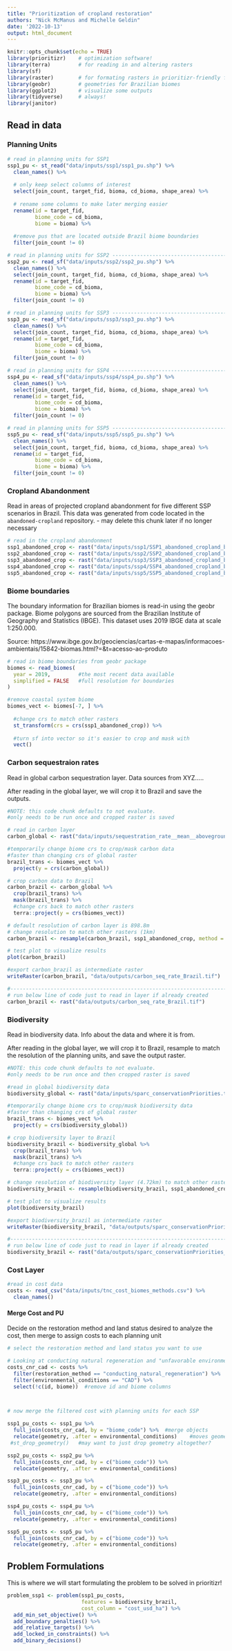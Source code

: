 ```yaml
---
title: "Prioritization of cropland restoration"
authors: "Nick McManus and Michelle Geldin"
date: '2022-10-13'
output: html_document
---
```


```r
knitr::opts_chunk$set(echo = TRUE)
library(prioritizr)    # optimization software! 
library(terra)         # for reading in and altering rasters
library(sf)            
library(raster)        # for formating rasters in prioritizr-friendly format
library(geobr)         # geometries for Brazilian biomes
library(ggplot2)       # visualize some outputs
library(tidyverse)     # always!
library(janitor)
```

## Read in data{.tabset}

### Planning Units

```r
# read in planning units for SSP1
ssp1_pu <- st_read("data/inputs/ssp1/ssp1_pu.shp") %>% 
  clean_names() %>% 
  
  # only keep select columns of interest
  select(join_count, target_fid, bioma, cd_bioma, shape_area) %>% 
  
  # rename some columns to make later merging easier
  rename(id = target_fid,
         biome_code = cd_bioma,
         biome = bioma) %>%
  
  #remove pus that are located outside Brazil biome boundaries
  filter(join_count != 0)

# read in planning units for SSP2 -------------------------------------------
ssp2_pu <- read_sf("data/inputs/ssp2/ssp2_pu.shp") %>% 
  clean_names() %>% 
  select(join_count, target_fid, bioma, cd_bioma, shape_area) %>% 
  rename(id = target_fid,
         biome_code = cd_bioma,
         biome = bioma) %>%
  filter(join_count != 0)

# read in planning units for SSP3 -------------------------------------------
ssp3_pu <- read_sf("data/inputs/ssp3/ssp3_pu.shp") %>% 
  clean_names() %>% 
  select(join_count, target_fid, bioma, cd_bioma, shape_area) %>% 
  rename(id = target_fid,
         biome_code = cd_bioma,
         biome = bioma) %>%
  filter(join_count != 0)

# read in planning units for SSP4 -------------------------------------------
ssp4_pu <- read_sf("data/inputs/ssp4/ssp4_pu.shp") %>% 
  clean_names() %>% 
  select(join_count, target_fid, bioma, cd_bioma, shape_area) %>% 
  rename(id = target_fid,
         biome_code = cd_bioma,
         biome = bioma) %>%
  filter(join_count != 0)

# read in planning units for SSP5 -------------------------------------------
ssp5_pu <- read_sf("data/inputs/ssp5/ssp5_pu.shp") %>% 
  clean_names() %>% 
  select(join_count, target_fid, bioma, cd_bioma, shape_area) %>% 
  rename(id = target_fid,
         biome_code = cd_bioma,
         biome = bioma) %>%
  filter(join_count != 0)
```


### Cropland Abandonment
Read in areas of projected cropland abandonment for five different SSP scenarios in Brazil. This data was generated from code located in the `abandoned-cropland` repository.
- may delete this chunk later if no longer necessary
```r
# read in the cropland abandonment
ssp1_abandoned_crop <- rast("data/inputs/ssp1/SSP1_abandoned_cropland_brazil.tif")
ssp2_abandoned_crop <- rast("data/inputs/ssp2/SSP2_abandoned_cropland_brazil.tif")
ssp3_abandoned_crop <- rast("data/inputs/ssp3/SSP3_abandoned_cropland_brazil.tif")
ssp4_abandoned_crop <- rast("data/inputs/ssp4/SSP4_abandoned_cropland_brazil.tif")
ssp5_abandoned_crop <- rast("data/inputs/ssp5/SSP5_abandoned_cropland_brazil.tif")
```


### Biome boundaries

The boundary information for Brazilian biomes is read-in using the geobr package. Biome polygons are sourced from the Brazilian Institute of Geography and Statistics (IBGE). This dataset uses 2019 IBGE data at scale 1:250.000.

Source: https://www.ibge.gov.br/geociencias/cartas-e-mapas/informacoes-ambientais/15842-biomas.html?=&t=acesso-ao-produto

```r
# read in biome boundaries from geobr package
biomes <- read_biomes(
  year = 2019,         #the most recent data available
  simplified = FALSE   #full resolution for boundaries
)

#remove coastal system biome
biomes_vect <- biomes[-7, ] %>%  
  
  #change crs to match other rasters
  st_transform(crs = crs(ssp1_abandoned_crop)) %>%
  
  #turn sf into vector so it's easier to crop and mask with
  vect()   
```


### Carbon sequestraion rates
Read in global carbon sequestration layer. Data sources from XYZ.....

After reading in the global layer, we will crop it to Brazil and save the outputs. 
```r
#NOTE: this code chunk defaults to not evaluate.
#only needs to be run once and cropped raster is saved

# read in carbon layer
carbon_global <- rast("data/inputs/sequestration_rate__mean__aboveground__full_extent__Mg_C_ha_yr.tif")

#temporarily change biome crs to crop/mask carbon data
#faster than changing crs of global raster
brazil_trans <- biomes_vect %>% 
  project(y = crs(carbon_global))

# crop carbon data to Brazil
carbon_brazil <- carbon_global %>% 
  crop(brazil_trans) %>% 
  mask(brazil_trans) %>%  
  #change crs back to match other rasters
  terra::project(y = crs(biomes_vect)) 

# default resolution of carbon layer is 898.8m
# change resolution to match other rasters (1km)
carbon_brazil <- resample(carbon_brazil, ssp1_abandoned_crop, method = "bilinear")

# test plot to visualize results
plot(carbon_brazil)

#export carbon_brazil as intermediate raster
writeRaster(carbon_brazil, "data/outputs/carbon_seq_rate_Brazil.tif")

#-----------------------------------------------------------------------------
# run below line of code just to read in layer if already created
carbon_brazil <- rast("data/outputs/carbon_seq_rate_Brazil.tif")
```


### Biodiversity
Read in biodiversity data. Info about the data and where it is from. 

After reading in the global layer, we will crop it to Brazil, resample to match the resolution of the planning units, and save the output raster. 

```r
#NOTE: this code chunk defaults to not evaluate.
#only needs to be run once and then cropped raster is saved

#read in global biodiversity data
biodiversity_global <- rast("data/inputs/sparc_conservationPriorities.tif")

#temporarily change biome crs to crop/mask biodiversity data
#faster than changing crs of global raster
brazil_trans <- biomes_vect %>% 
  project(y = crs(biodiversity_global))

# crop biodiversity layer to Brazil
biodiversity_brazil <- biodiversity_global %>% 
  crop(brazil_trans) %>% 
  mask(brazil_trans) %>% 
  #change crs back to match other rasters
  terra::project(y = crs(biomes_vect))

# change resolution of biodiversity layer (4.72km) to match other rasters (1km)
biodiversity_brazil <- resample(biodiversity_brazil, ssp1_abandoned_crop, method = "bilinear")

# test plot to visualize results
plot(biodiversity_brazil)

#export biodiversity_brazil as intermediate raster
writeRaster(biodiversity_brazil, "data/outputs/sparc_conservationPriorities_Brazil.tif")

#--------------------------------------------------------------------------------------
# run below line of code just to read in layer if already created
biodiversity_brazil <- rast("data/outputs/sparc_conservationPriorities_Brazil.tif")
```


### Cost Layer

```r
#read in cost data
costs <- read_csv("data/inputs/tnc_cost_biomes_methods.csv") %>% 
  clean_names()
```

#### Merge Cost and PU

Decide on the restoration method and land status desired to analyze the cost, then merge to assign costs to each planning unit
```r
# select the restoration method and land status you want to use

# Looking at conducting natural regeneration and "unfavorable environmental conditions" (CAD)
costs_cnr_cad <- costs %>% 
  filter(restoration_method == "conducting_natural_regeneration") %>% 
  filter(environmental_conditions == "CAD") %>% 
  select(!c(id, biome))  #remove id and biome columns



# now merge the filtered cost with planning units for each SSP

ssp1_pu_costs <- ssp1_pu %>% 
  full_join(costs_cnr_cad, by = "biome_code") %>%  #merge objects
  relocate(geometry, .after = environmental_conditions)    #moves geometry column to end
 #st_drop_geometry()   #may want to just drop geometry altogether? 

ssp2_pu_costs <- ssp2_pu %>% 
  full_join(costs_cnr_cad, by = c("biome_code")) %>% 
  relocate(geometry, .after = environmental_conditions)   

ssp3_pu_costs <- ssp3_pu %>% 
  full_join(costs_cnr_cad, by = c("biome_code")) %>% 
  relocate(geometry, .after = environmental_conditions)  

ssp4_pu_costs <- ssp4_pu %>% 
  full_join(costs_cnr_cad, by = c("biome_code")) %>% 
  relocate(geometry, .after = environmental_conditions) 

ssp5_pu_costs <- ssp5_pu %>% 
  full_join(costs_cnr_cad, by = c("biome_code")) %>% 
  relocate(geometry, .after = environmental_conditions)  
```


## Problem Formulations

This is where we will start formulating the problem to be solved in prioritizr!
```r
problem_ssp1 <- problem(ssp1_pu_costs, 
                        features = biodiversity_brazil, 
                        cost_column = "cost_usd_ha") %>% 
  add_min_set_objective() %>% 
  add_boundary_penalties() %>%
  add_relative_targets() %>% 
  add_locked_in_constraints() %>% 
  add_binary_decisions()



```
 









